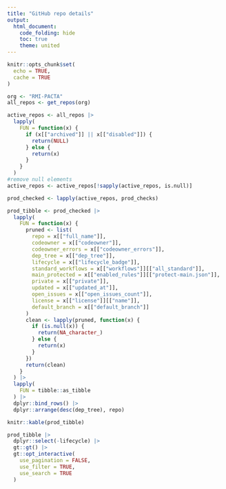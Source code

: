 ```yaml
---
title: "GitHub repo details"
output:
  html_document:
    code_folding: hide
    toc: true
    theme: united
---
```


```r
knitr::opts_chunk$set(
  echo = TRUE,
  cache = TRUE
)
```

```r

org <- "RMI-PACTA"
all_repos <- get_repos(org)

```

```r
active_repos <- all_repos |>
  lapply(
    FUN = function(x) {
      if (x[["archived"]] || x[["disabled"]]) {
        return(NULL)
      } else {
        return(x)
      }
    }
  )
#remove null elements
active_repos <- active_repos[!sapply(active_repos, is.null)]
```


```r

prod_checked <- lapply(active_repos, prod_checks)

```

```r

prod_tibble <- prod_checked |>
  lapply(
    FUN = function(x) {
      pruned <- list(
        repo = x[["full_name"]],
        codeowner = x[["codeowner"]],
        codeowner_errors = x[["codeowner_errors"]],
        dep_tree = x[["dep_tree"]],
        lifecycle = x[["lifecycle_badge"]],
        standard_workflows = x[["workflows"]][["all_standard"]],
        main_protected = x[["enabled_rules"]][["protect-main.json"]],
        private = x[["private"]],
        updated = x[["updated_at"]],
        open_issues = x[["open_issues_count"]],
        license = x[["license"]][["name"]],
        default_branch = x[["default_branch"]]
      )
      clean <- lapply(pruned, function(x) {
        if (is.null(x)) {
          return(NA_character_)
        } else {
          return(x)
        }
      })
      return(clean)
    }
  ) |>
  lapply(
    FUN = tibble::as_tibble
  ) |>
  dplyr::bind_rows() |>
  dplyr::arrange(desc(dep_tree), repo)

knitr::kable(prod_tibble)

```

```r

prod_tibble |>
  dplyr::select(-lifecycle) |>
  gt::gt() |>
  gt::opt_interactive(
    use_pagination = FALSE,
    use_filter = TRUE,
    use_search = TRUE
  )

```
